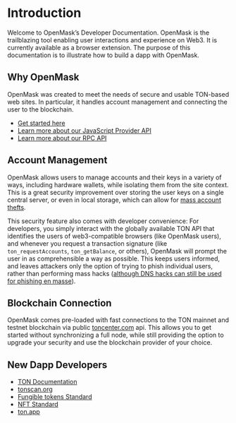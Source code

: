 # Introduction

Welcome to OpenMask’s Developer Documentation. OpenMask is the trailblazing tool enabling user interactions and experience on Web3.
It is currently available as a browser extension. The purpose of this documentation is to illustrate how to build a dapp with OpenMask.

## Why OpenMask

OpenMask was created to meet the needs of secure and usable TON-based web sites. In particular, it handles account management and connecting the user to the blockchain.

- [Get started here](/docs/getting-started)
- [Learn more about our JavaScript Provider API](/docs/api-reference/ton-provider)
- [Learn more about our RPC API](/docs/api-reference/rpc-api)

## Account Management

OpenMask allows users to manage accounts and their keys in a variety of ways, including hardware wallets, while isolating them from
the site context. This is a great security improvement over storing the user keys on a single central server, or even in local storage,
which can allow for [mass account thefts](https://www.ccn.com/cryptocurrency-exchange-etherdelta-hacked-in-dns-hijacking-scheme/).

This security feature also comes with developer convenience: For developers, you simply interact with the globally available TON API
that identifies the users of web3-compatible browsers (like OpenMask users), and whenever you request a transaction signature
(like `ton_requestAccounts`, `ton_getBalance`, or others), OpenMask will prompt the user in as comprehensible a way as possible.
This keeps users informed, and leaves attackers only the option of trying to phish individual users, rather than performing mass hacks
([although DNS hacks can still be used for phishing en masse](https://medium.com/metamask/new-phishing-strategy-becoming-common-1b1123837168)).

## Blockchain Connection

OpenMask comes pre-loaded with fast connections to the TON mainnet and testnet blockchain via public [toncenter.com](https://toncenter.com/) api.
This allows you to get started without synchronizing a full node, while still providing the option to upgrade your security and use the blockchain
provider of your choice.

## New Dapp Developers

- [TON Documentation](https://ton.org/docs/#/)
- [tonscan.org](https://tonscan.org/)
- [Fungible tokens Standard](https://github.com/ton-blockchain/TIPs/issues/74)
- [NFT Standard](https://github.com/ton-blockchain/TIPs/issues/62)
- [ton.app](https://ton.app/)

